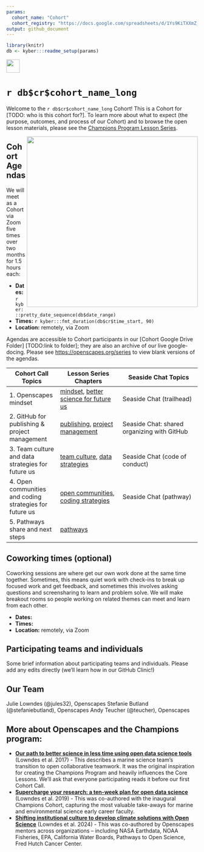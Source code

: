 ```yaml
---
params:
  cohort_name: "Cohort"
  cohort_registry: "https://docs.google.com/spreadsheets/d/1Ys9KiTXXmZ_laBoCV2QWEm7AcnGSVQaXvm2xpi4XTSc/"
output: github_document
---
```


```r
library(knitr)
db <- kyber:::readme_setup(params)
```

<a align="left" href="`r db$cr$github_repo`"><img src="https://github.githubassets.com/images/modules/logos_page/GitHub-Mark.png" width="35px"/></a>

# `r db$cr$cohort_name_long`

Welcome to the `r db$cr$cohort_name_long` Cohort! This is a Cohort for [TODO: who is this cohort for?]. To learn more about what to expect (the purpose, outcomes, and process of our Cohort) and to browse the open lesson materials, please see the [Champions Program Lesson Series](https://openscapes.github.io/series).

<img src="horst-champions-trailhead.png" align="right" width="450">

## Cohort Agendas

We will meet as a Cohort via Zoom five times over two months for 1.5 hours each:

-   **Dates:** `r kyber:::pretty_date_sequence(db$date_range)`
-   **Times:** `r kyber:::fmt_duration(db$cr$time_start, 90)`
-   **Location:** remotely, via Zoom

Agendas are accessible to Cohort participants in our [Cohort Google Drive Folder] [TODO:link to folder]; they are also an archive of our live google-docing. Please see <https://openscapes.org/series> to view blank versions of the agendas.

<!---TODO create schedule table programmatically
```r
knitr::kable(db$schedule)
```
--->

Cohort Call Topics          | Lesson Series Chapters |      Seaside Chat Topics
------------------|----------------------|---------------------------
1. Openscapes mindset | [mindset](https://openscapes.github.io/series/mindset), [better science for future us](https://openscapes.github.io/series/core-lessons/better-science) | Seaside Chat (trailhead)
2. GitHub for publishing & project management | [publishing](https://openscapes.github.io/series/github-pub), [project management](https://openscapes.github.io/series/github-issues) | Seaside Chat: shared organizing with GitHub
3. Team culture and data strategies for future us | [team culture](https://openscapes.github.io/series/team-culture), [data strategies](https://openscapes.github.io/series/core-lessons/data-strategies) | Seaside Chat (code of conduct)
4. Open communities and coding strategies for future us | [open communities](https://openscapes.github.io/series/core-lessons/communities), [coding strategies](https://openscapes.github.io/series/core-lessons/coding-strategies) | Seaside Chat (pathway)
5. Pathways share and next steps | [pathways](https://openscapes.github.io/series/core-lessons/pathways) | 

<!---TODO: link to issues labeled 'digest'. 
Note result will be empty until after first call digest is posted.

[**Cohort Call Digests**](`r paste0(params$github_repo, "issues")`)
--->

## Coworking times (optional)

Coworking sessions are where get our own work done at the same time together. Sometimes, this means quiet work with check-ins to break up focused work and get feedback, and sometimes this involves asking questions and screensharing to learn and problem solve. We will make breakout rooms so people working on related themes can meet and learn from each other.

-   **Dates:**
-   **Times:**
-   **Location:** remotely, via Zoom

## Participating teams and individuals

Some brief information about participating teams and individuals. Please add any edits directly (we'll learn how in our GitHub Clinic!)

## Our Team

Julie Lowndes (@jules32), Openscapes
Stefanie Butland (@stefaniebutland), Openscapes
Andy Teucher (@teucher), Openscapes

## More about Openscapes and the Champions program:

- [**Our path to better science in less time using open data science tools**](https://www.nature.com/articles/s41559-017-0160) (Lowndes et al. 2017) - This describes a marine science team’s transition to open collaborative teamwork. It was the original inspiration for creating the Champions Program and heavily influences the Core Lessons. We’ll ask that everyone participating reads it before our first Cohort Call.
- [**Supercharge your research: a ten-week plan for open data science**](https://openscapes.github.io/supercharge-research/) (Lowndes et al. 2019) - This was co-authored with the inaugural Champions Cohort, capturing the most valuable take-aways for marine and environmental science early career faculty.
- [**Shifting institutional culture to develop climate solutions with Open Science**](https://onlinelibrary.wiley.com/doi/10.1002/ece3.11341) (Lowndes et al. 2024) - This was co-authored by Openscapes mentors across organizations – including NASA Earthdata, NOAA Fisheries, EPA, California Water Boards, Pathways to Open Science, Fred Hutch Cancer Center.

